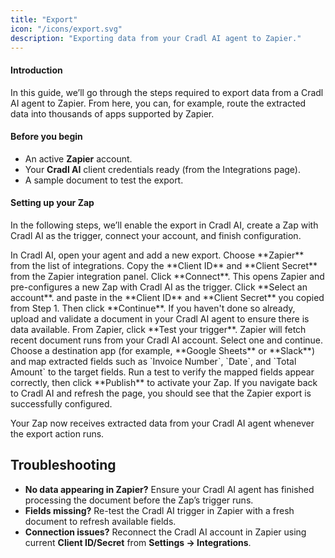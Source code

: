 ```yaml
---
title: "Export"
icon: "/icons/export.svg"
description: "Exporting data from your Cradl AI agent to Zapier."
---
```


#### Introduction
In this guide, we’ll go through the steps required to export data from a Cradl AI agent to Zapier. From here, you can, for example, route the extracted data into thousands of apps supported by Zapier.

#### Before you begin

- An active **Zapier** account.
- Your **Cradl AI** client credentials ready (from the Integrations page).
- A sample document to test the export.

#### Setting up your Zap
In the following steps, we’ll enable the export in Cradl AI, create a Zap with Cradl AI as the trigger, connect your account, and finish configuration.

<Steps>
  <Step title="Add a Zapier export">
    In Cradl AI, open your agent and add a new export. Choose **Zapier** from the list of integrations. Copy the **Client ID** and **Client Secret** from the Zapier integration panel.
  </Step>

  <Step title="Connect your Cradl AI account in Zapier">
    Click **Connect**. This opens Zapier and pre-configures a new Zap with Cradl AI as the trigger. Click **Select an account**.
    and paste in the **Client ID** and **Client Secret** you copied from Step 1. Then click **Continue**.
  </Step>

  <Step title="Test the Cradl AI trigger">
    If you haven't done so already, upload and validate a document in your Cradl AI agent to ensure there is data available. From Zapier, click **Test your trigger**. Zapier will fetch recent document runs from your Cradl AI account. Select one and continue.
  </Step>

  <Step title="Add an action step">
    Choose a destination app (for example, **Google Sheets** or **Slack**) and map extracted fields such as `Invoice Number`, `Date`, and `Total Amount` to the target fields.
  </Step>

  <Step title="Publish the Zap">
    Run a test to verify the mapped fields appear correctly, then click **Publish** to activate your Zap. If you navigate back to Cradl AI and refresh the page, you should see that the Zapier export is successfully configured.
  </Step>
</Steps>


Your Zap now receives extracted data from your Cradl AI agent whenever the export action runs.

## Troubleshooting

- **No data appearing in Zapier?** Ensure your Cradl AI agent has finished processing the document before the Zap’s trigger runs.
- **Fields missing?** Re-test the Cradl AI trigger in Zapier with a fresh document to refresh available fields.
- **Connection issues?** Reconnect the Cradl AI account in Zapier using current **Client ID/Secret** from **Settings → Integrations**.

